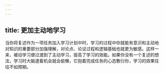 ```yaml
---
---
---
```

title: 更加主动地学习
---




当你将复述作为一项任务加入学习计划中时，学习的过程中你就能有意识和主动地对知识的重要部分加强理解，对论点、论证过程和逻辑基础也就更为敏感。这样一来，被动学习便过渡到了主动学习，提高了学习的效能。如果你没有一个复述的想法，学习时大脑逮着机会就会偷懒，它抱着完成任务的心态敷衍你，学习的效果往往不如预期。